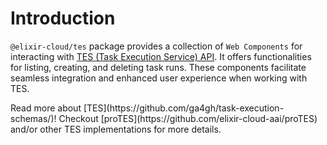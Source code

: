 
# Introduction

`@elixir-cloud/tes` package provides a collection of `Web Components` for interacting with
[TES (Task Execution Service) API](https://github.com/ga4gh/task-execution-schemas/). It offers functionalities for listing,
creating, and deleting task runs. These components facilitate seamless integration and enhanced
user experience when working with TES.

<Callout type='info' emoji='🏃‍♀️'>
  Read more about [TES](https://github.com/ga4gh/task-execution-schemas/)! Checkout
  [proTES](https://github.com/elixir-cloud-aai/proTES) and/or other TES implementations for more
  details.
</Callout>
